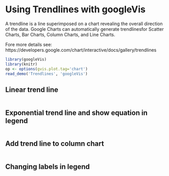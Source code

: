 <!--
%\VignetteEngine{knitr::knitr}
%\VignetteIndexEntry{Using Trendlines with googleVis}
-->
# Using Trendlines with googleVis

A trendline is a line superimposed on a chart revealing the overall 
direction of the data. Google Charts can automatically generate trendlinesfor Scatter Charts, Bar Charts, Column Charts, and Line Charts.

Fore more details see: 
https://developers.google.com/chart/interactive/docs/gallery/trendlines

```r
library(googleVis)
library(knitr)
op <- options(gvis.plot.tag='chart')
read_demo('Trendlines', 'googleVis')
```

## Linear trend line
```r
```

## Exponential trend line and show equation in legend
```r
```

## Add trend line to column chart
```r
```

## Changing labels in legend
```r
```
